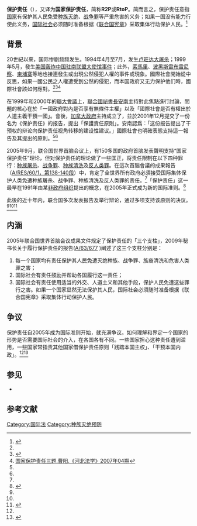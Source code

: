 '''保护责任'''（{{lang-en|Responsibility to Protect}}），又译为'''国家保护责任'''，简称'''R2P'''或'''RtoP'''。简而言之，保护责任意指[[国家|国家]]有保护其人民免受[[种族灭绝|种族灭绝]]、[[战争罪|战争罪]]等严重危害的义务；如果一国没有能力行使此义务，[[国际社会|国际社会]]必须随时准备根据《[[联合国宪章|联合国宪章]]》采取集体行动保护人民。<ref name="preventgenocide">{{Cite web |url=http://www.un.org/zh/preventgenocide/adviser/responsibility.shtml |title=保护责任.联合国防止灭绝种族罪行问题特别顾问办公室 |accessdate=2014-04-08 |archive-date=2013-01-16 |archive-url=https://web.archive.org/web/20130116122017/http://www.un.org/zh/preventgenocide/adviser/responsibility.shtml |dead-url=no }}</ref>

==背景==
20世紀以來，国际惨剧频频发生。1994年4月至7月，发生[[卢旺达大屠杀|卢旺达大屠杀]]；1999年5月，發生[[美国轰炸中国驻南联盟大使馆事件|美国轰炸中国驻南联盟大使馆事件]]；此外，[[索馬里|索馬里]]、[[波黑|波黑]][[斯雷布雷尼察|斯雷布雷尼察]]、[[柬埔寨|柬埔寨]]等地也接連發生或出現公然侵犯人權的事件或現象。國際社會開始從中反思，如果一國公民之人權遭受到公然的侵犯，而本国政府又无力保护他们時，國際社會該如何應對。<ref name="preventgenocide"/><ref name="zhangwen">{{Cite web |url=http://blog.ifeng.com/article/16174106.html |title=人道灾难与“国家保护责任”.章文 |accessdate=2014-04-08 |archive-date=2014-04-08 |archive-url=https://web.archive.org/web/20140408212913/http://blog.ifeng.com/article/16174106.html |dead-url=yes }}</ref><ref name="3ques">[http://article.chinalawinfo.com/Article_Detail.asp?ArticleID=39171 国家保护责任三题.曹阳.《河北法学》2007年04期]{{dead link|date=2017年12月 |bot=InternetArchiveBot |fix-attempted=yes }}</ref>

在1999年和2000年的[[聯大會議|聯大會議]]上，[[联合国秘书长|聯合國祕書長]][[科菲·安南|安南]]主持對此焦點進行討論，問題的核心在於「一國政府對內是否享有無條件主權」以及「國際社會是否有權出於人道主義干預一國」。會後，[[加拿大政府|加拿大政府]]主持成立了{{link-en|干预与国家主权问题国际委员会|International Commission on Intervention and State Sovereignty}}，並於2001年12月提交了一份名为《保护责任》的报告，提出「保護責任原則」。安南認爲：「这份报告提出了干预权的辩论向保护责任视角转移的建设性建议。」國際社會也明確表態支持這一報告及其提出的原則。<ref name="preventgenocide"/><ref name="zhangwen"/>

2005年9月，联合国世界首脑会议上，有150多国的政府首脑发表聲明支持“国家保护责任”理论，但对保护责任的理论做了一些匡正，将责任限制在以下四种罪行：[[种族屠杀|种族屠杀]]、[[战争罪|战争罪]]、[[种族清洗|种族清洗]]及[[反人类罪|反人类罪]]。在這次首腦會議的成果報告（[http://www.un.org/zh/documents/view_doc.asp?symbol=A/RES/60/1 A/RES/60/1，第138-140段]{{Wayback|url=http://www.un.org/zh/documents/view_doc.asp?symbol=A%2FRES%2F60%2F1 |date=20181230181150 }}）中，肯定了全世界所有政府必須接受国际集体保护人类免遭种族屠杀、战争罪、种族清洗及反人类罪的责任。<ref name="zhangwen"/>「保护责任」这一最早在1991年由某[[非政府组织|非政府组织]]提出的概念，在2005年正式成为新的国际准则。<ref name="unmultimedia">{{Cite web |url=http://www.unmultimedia.org/radio/chinese/archives/171956/ |title=联大热议国际“保护责任”问题(7:16) |accessdate=2014-04-08 |archive-date=2014-04-09 |archive-url=https://web.archive.org/web/20140409002056/http://www.unmultimedia.org/radio/chinese/archives/171956/ |dead-url=no }}</ref>

此後的近十年内，联合国多次发表报告及举行辩论，通过多项支持该原则的决议。<ref name="preventgenocide"/><ref name="preventgenocide"/><ref name="hm in beijing">{{Cite web |url=http://www.humanrights.cn/cn/zt/tbbd/3bjlt/6/t20101012_657688.htm |title=罗艳华、张俊豪：“保护的责任”的发展历程及其实施所面临的问题.人权网 |accessdate=2014-04-08 |archive-date=2014-04-08 |archive-url=https://web.archive.org/web/20140408214743/http://www.humanrights.cn/cn/zt/tbbd/3bjlt/6/t20101012_657688.htm |dead-url=no }}</ref>

==内涵==
2005年联合国世界首脑会议成果文件规定了保护责任的「三个支柱」，2009年秘书长关于履行保护责任的报告([http://www.un.org/zh/documents/view_doc.asp?symbol=A/63/677 A/63/677] {{Wayback|url=http://www.un.org/zh/documents/view_doc.asp?symbol=A%2F63%2F677 |date=20210216152312 }})阐述了这三个支柱分别是：
#每一个国家均有责任保护其人民免遭灭绝种族、战争罪、族裔清洗和危害人类罪之害；
#国际社会有责任鼓励并帮助各国履行这一责任；
#国际社会有责任使用适当的外交、人道主义和其他手段，保护人民免遭这些罪行之害。如果一个国家显然无法保护其人民，国际社会必须随时准备根据《联合国宪章》采取集体行动保护人民。
==争议==
保护责任自2005年成为国际准则开始，就充满争议。如何理解和界定一个国家的形势是否需要国际社会的介入，在各国各有不同。一些国家{{谁}}担心这种责任遭到滥用，一些国家常指责其他国家借保护责任原则「践踏本国主权」、「干预本国内政」。<ref name="unmultimedia"/><ref>{{Cite web |url=http://www.cnki.com.cn/Article/CJFDTotal-WXQS201102006.htm |title=论保护责任对国家主权的影响.高凛.江南大学学报(人文社会科学版).2011年02期 |accessdate=2014-04-08 |archive-date=2014-04-08 |archive-url=https://web.archive.org/web/20140408222955/http://www.cnki.com.cn/Article/CJFDTotal-WXQS201102006.htm |dead-url=no }}</ref>

==参见==
*{{link-en|中国的国家保护责任|Responsibility to protect in China}}

==参考文献==
{{reflist|2}}

[[Category:国际法|Category:国际法]]
[[Category:种族灭绝预防|Category:种族灭绝预防]]